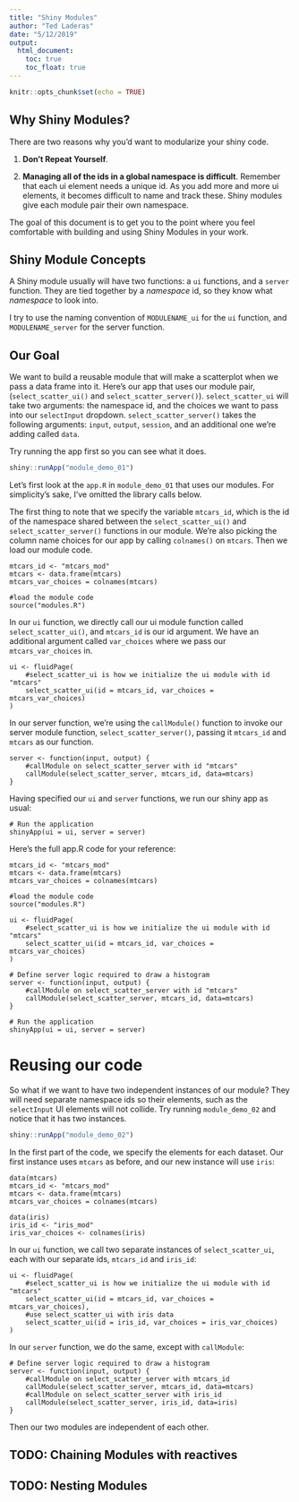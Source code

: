 ```yaml
---
title: "Shiny Modules"
author: "Ted Laderas"
date: "5/12/2019"
output: 
  html_document:
    toc: true
    toc_float: true
---
```


```r
knitr::opts_chunk$set(echo = TRUE)
```

## Why Shiny Modules?

There are two reasons why you'd want to modularize your shiny code.

1. **Don't Repeat Yourself**. 

2. **Managing all of the ids in a global namespace is difficult**. Remember that each ui element needs a unique id. As you add more and more ui elements, it becomes difficult to name and track these. Shiny modules give each module pair their own namespace.

The goal of this document is to get you to the point where you feel comfortable with building and using Shiny Modules in your work.

## Shiny Module Concepts

A Shiny module usually will have two functions: a `ui` functions, and a `server` function. They are tied together by a *namespace* id, so they know what *namespace* to look into. 

I try to use the naming convention of `MODULENAME_ui` for the `ui` function, and `MODULENAME_server` for the server function. 

## Our Goal

We want to build a reusable module that will make a scatterplot when we pass a data frame into it. Here's our app that uses our module pair, (`select_scatter_ui()` and `select_scatter_server()`). `select_scatter_ui` will take two arguments: the namespace id, and the choices we want to pass into our `selectInput` dropdown. `select_scatter_server()` takes the following arguments: `input`, `output`, `session`, and an additional one we're adding called `data`. 

Try running the app first so you can see what it does.

```r
shiny::runApp("module_demo_01")
```

Let's first look at the `app.R` in `module_demo_01` that uses our modules. For simplicity's sake, I've omitted the library calls below.

The first thing to note that we specify the variable `mtcars_id`, which is the id of the namespace shared between the `select_scatter_ui()` and `select_scatter_server()` functions in our module. We're also picking the column name choices for our app by calling `colnames()` on `mtcars`. Then we load our module code.

```
mtcars_id <- "mtcars_mod"
mtcars <- data.frame(mtcars)
mtcars_var_choices = colnames(mtcars)

#load the module code
source("modules.R")
```

In our `ui` function, we directly call our ui module function called `select_scatter_ui()`, and `mtcars_id` is our id argument. We have an additional argument called `var_choices` where we pass our `mtcars_var_choices` in.

```
ui <- fluidPage(
    #select_scatter_ui is how we initialize the ui module with id "mtcars"
    select_scatter_ui(id = mtcars_id, var_choices = mtcars_var_choices)
)
```

In our server function, we're using the `callModule()` function to invoke our server module function, `select_scatter_server()`, passing it `mtcars_id` and `mtcars` as our function. 

```
server <- function(input, output) {
    #callModule on select_scatter_server with id "mtcars"
    callModule(select_scatter_server, mtcars_id, data=mtcars)
}
```

Having specified our `ui` and `server` functions, we run our shiny app as usual:

```
# Run the application 
shinyApp(ui = ui, server = server)
```

Here's the full app.R code for your reference:

```
mtcars_id <- "mtcars_mod"
mtcars <- data.frame(mtcars)
mtcars_var_choices = colnames(mtcars)

#load the module code
source("modules.R")

ui <- fluidPage(
    #select_scatter_ui is how we initialize the ui module with id "mtcars"
    select_scatter_ui(id = mtcars_id, var_choices = mtcars_var_choices)
)

# Define server logic required to draw a histogram
server <- function(input, output) {
    #callModule on select_scatter_server with id "mtcars"
    callModule(select_scatter_server, mtcars_id, data=mtcars)
}

# Run the application 
shinyApp(ui = ui, server = server)
```
# Reusing our code

So what if we want to have two independent instances of our module? They will need separate namespace ids so their elements, such as the `selectInput` UI elements will not collide. Try running `module_demo_02` and notice that it has two instances.

```r
shiny::runApp("module_demo_02")
```

In the first part of the code, we specify the elements for each dataset. Our first instance uses `mtcars` as before, and our new instance will use `iris`:

```
data(mtcars)
mtcars_id <- "mtcars_mod"
mtcars <- data.frame(mtcars)
mtcars_var_choices = colnames(mtcars)

data(iris)
iris_id <- "iris_mod"
iris_var_choices <- colnames(iris)
```

In our `ui` function, we call two separate instances of `select_scatter_ui`, each with our separate ids, `mtcars_id` and `iris_id`:

```
ui <- fluidPage(
    #select_scatter_ui is how we initialize the ui module with id "mtcars"
    select_scatter_ui(id = mtcars_id, var_choices = mtcars_var_choices),
    #use select_scatter_ui with iris data
    select_scatter_ui(id = iris_id, var_choices = iris_var_choices)
)
```

In our `server` function, we do the same, except with `callModule`:

```
# Define server logic required to draw a histogram
server <- function(input, output) {
    #callModule on select_scatter_server with mtcars_id
    callModule(select_scatter_server, mtcars_id, data=mtcars)
    #callModule on select_scatter_server with iris_id
    callModule(select_scatter_server, iris_id, data=iris)
}
```

Then our two modules are independent of each other.

## TODO: Chaining Modules with reactives

## TODO: Nesting Modules
